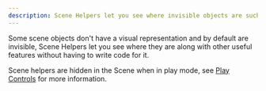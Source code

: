```yaml
---
description: Scene Helpers let you see where invisible objects are such as cameras and lights.
---
```


Some scene objects don't have a visual representation and by default are invisible, Scene Helpers let you see where they are along with other useful features without having to write code for it.

Scene helpers are hidden in the Scene when in play mode, see [Play Controls](/docs/building-your-scene/scene/play-controls) for more information.
